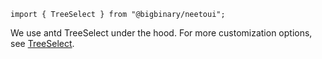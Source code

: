 `import { TreeSelect } from "@bigbinary/neetoui";`

We use antd TreeSelect under the hood. For more customization options, see
[TreeSelect](https://ant.design/components/tree-select).
